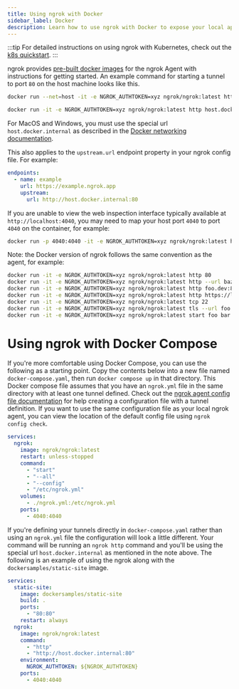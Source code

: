 ```yaml
---
title: Using ngrok with Docker
sidebar_label: Docker
description: Learn how to use ngrok with Docker to expose your local applications and services to the internet.
---
```



:::tip
For detailed instructions on using ngrok with Kubernetes, check out the [k8s quickstart](/docs/k8s/).
:::

ngrok provides [pre-built docker images](https://hub.docker.com/r/ngrok/ngrok) for the ngrok Agent with instructions for getting started. An example command for starting a tunnel to port `80` on the host machine looks like this.

<Tabs groupId="os" queryString="os">
<TabItem value="linux" label="Debian Linux">

```bash
docker run --net=host -it -e NGROK_AUTHTOKEN=xyz ngrok/ngrok:latest http 80
```

</TabItem>
<TabItem value="windows" label="Windows or Mac">

```bash
docker run -it -e NGROK_AUTHTOKEN=xyz ngrok/ngrok:latest http host.docker.internal:80
```

For MacOS and Windows, you must use the special url `host.docker.internal` as described in the [Docker networking documentation](https://docs.docker.com/desktop/mac/networking/#use-cases-and-workarounds).

This also applies to the `upstream.url` endpoint property in your ngrok config file. For example:

```yaml
endpoints:
  - name: example
    url: https://example.ngrok.app
    upstream:
      url: http://host.docker.internal:80
```

If you are unable to view the web inspection interface typically available at `http://localhost:4040`, you may need to map your host port `4040` to port `4040` on the container, for example:

```bash
docker run -p 4040:4040 -it -e NGROK_AUTHTOKEN=xyz ngrok/ngrok:latest http host.docker.internal:80
```

</TabItem>
</Tabs>

Note: the Docker version of ngrok follows the same convention as the agent, for example:

```bash
docker run -it -e NGROK_AUTHTOKEN=xyz ngrok/ngrok:latest http 80                            # secure public URL for port 80 web server
docker run -it -e NGROK_AUTHTOKEN=xyz ngrok/ngrok:latest http --url baz.ngrok.dev 8080   # port 8080 available at baz.ngrok.dev
docker run -it -e NGROK_AUTHTOKEN=xyz ngrok/ngrok:latest http foo.dev:80                    # tunnel to host:port instead of localhost
docker run -it -e NGROK_AUTHTOKEN=xyz ngrok/ngrok:latest http https://localhost:5001        # expose a local https server running on port 5001
docker run -it -e NGROK_AUTHTOKEN=xyz ngrok/ngrok:latest tcp 22                             # tunnel arbitrary TCP traffic to port 22
docker run -it -e NGROK_AUTHTOKEN=xyz ngrok/ngrok:latest tls --url foo.com 443           # TLS traffic for foo.com to port 443
docker run -it -e NGROK_AUTHTOKEN=xyz ngrok/ngrok:latest start foo bar baz                  # start tunnels from the configuration file
```

# Using ngrok with Docker Compose

If you're more comfortable using Docker Compose, you can use the following as a starting point. Copy the contents below into a new file named `docker-compose.yaml`, then run `docker compose up` in that directory. This Docker compose file assumes that you have an `ngrok.yml` file in the same directory with at least one tunnel defined. Check out the [ngrok agent config file documentation](/agent/config/) for help creating a configuration file with a tunnel definition. If you want to use the same configuration file as your local ngrok agent, you can view the location of the default config file using `ngrok config check`.

```yaml
services:
  ngrok:
    image: ngrok/ngrok:latest
    restart: unless-stopped
    command:
      - "start"
      - "--all"
      - "--config"
      - "/etc/ngrok.yml"
    volumes:
      - ./ngrok.yml:/etc/ngrok.yml
    ports:
      - 4040:4040
```

If you're defining your tunnels directly in `docker-compose.yaml` rather than using an `ngrok.yml` file the configuration will look a little different. Your command will be running an `ngrok http` command and you'll be using the special url `host.docker.internal` as mentioned in the note above. The following is an example of using the ngrok along with the `dockersamples/static-site` image.

```yaml
services:
  static-site:
    image: dockersamples/static-site
    build: .
    ports:
      - "80:80"
    restart: always
  ngrok:
    image: ngrok/ngrok:latest
    command:
      - "http"
      - "http://host.docker.internal:80"
    environment:
      NGROK_AUTHTOKEN: ${NGROK_AUTHTOKEN}
    ports:
      - 4040:4040
```
